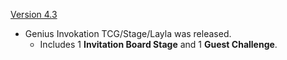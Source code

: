 {{Change History/Header}}
[[Version 4.3]]
* Genius Invokation TCG/Stage/Layla was released.
** Includes 1 '''Invitation Board Stage''' and 1 '''Guest Challenge'''.